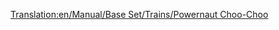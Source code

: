 [[Translation:en/Manual/Base Set/Trains/Powernaut Choo-Choo]]
{{it/Manuale/Set base/Treni/StatLocomotive|Image=[[File:it/Manuale/Set base/Treni/Powernautchoochoo.png]]
|Name=Powernaut Choo-Choo
|Costo=35.156
|Velocità=96
|Peso=130 
|Potenza=671 kW
|Sforzo=38.544
|Kn=378
|Annuale=€ 4.264
|Progettata=1952
|Vita=20 
|Clima=
*Toyland
|Descrizione=Un treno leggermente migliore del Ploddyphut Choo-Choo, ma ancora niente di speciale.
|Real-life=Immaginario
}}